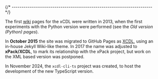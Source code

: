 

{/* ------------------------------------------------------------------------ */}

The first [wiki](https://xcdl.sourceforge.net/wiki/XCDL_(eXtensible_Component_Definition_Language)_Wiki) pages
for the xCDL were written in 2013, when the
first experiments with the Python version were performed
(see the _Old version (Python) pages_).

In **October 2015** the site was migrated to GitHub Pages as
[XCDL](http://xcdl.github.io), using an in-house Jekyll Wiki-like theme.
In 2017 the name was adjusted to
**xPack/XCDL**, to mark its relationship with the xPack project,
but work on the XML based version was postponed.

In November 2024, the `xcdl-cli-ts` project was created, to host
the development of the new TypeScript version.

<Website date="December 2024"/>
